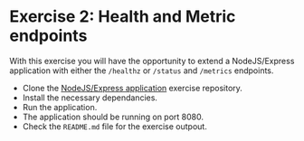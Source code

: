 # Exercise 2: Health and Metric endpoints

With this exercise you will have the opportunity to extend a NodeJS/Express application with either the `/healthz` or `/status` and `/metrics` endpoints.

- Clone the [NodeJS/Express application](https://github.com/Pumpkin-Cloud-Native-Guide/health-and-metrics-exercise.git) exercise repository.
- Install the necessary dependancies.
- Run the application.
- The application should be running on port 8080.
- Check the `README.md` file for the exercise outpout.
